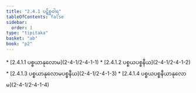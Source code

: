 ```yaml
---
title: "2.4.1 ပဋိစ္စဝါရ"
tableOfContents: false
sidebar:
  order: 1
type: "tipitaka"
basket: "ab"
book: "p2"
---
```



<DynamicBreadcrumb />



<TableOfContents book="p2" section="2.4.1">
* [2.4.1.1 ပစ္စယာနုလောမ](2-4-1/2-4-1-1)
* [2.4.1.2 ပစ္စယပစ္စနီယ](2-4-1/2-4-1-2)
* [2.4.1.3 ပစ္စယာနုလောမပစ္စနီယ](2-4-1/2-4-1-3)
* [2.4.1.4 ပစ္စယပစ္စနီယာနုလောမ](2-4-1/2-4-1-4)
</TableOfContents>